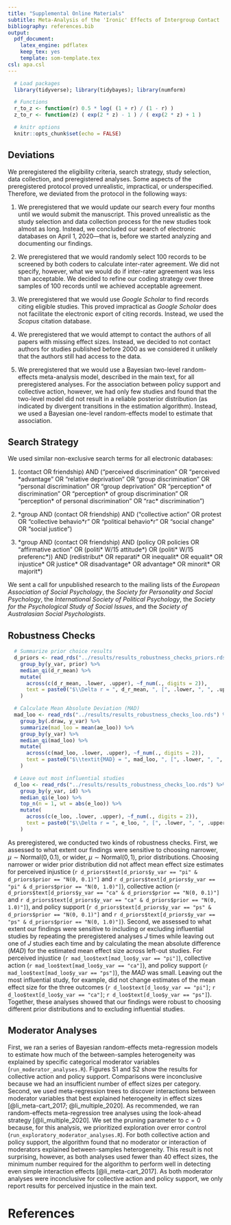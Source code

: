 ```yaml
---
title: "Supplemental Online Materials"
subtitle: Meta-Analysis of the 'Ironic' Effects of Intergroup Contact
bibliography: references.bib
output:
  pdf_document:
    latex_engine: pdflatex
    keep_tex: yes
    template: som-template.tex
csl: apa.csl
---
```


```r

  # Load packages
  library(tidyverse); library(tidybayes); library(numform)

  # Functions
  r_to_z <- function(r) 0.5 * log( (1 + r) / (1 - r) )
  z_to_r <- function(z) ( exp(2 * z) - 1 ) / ( exp(2 * z) + 1 )

  # knitr options
  knitr::opts_chunk$set(echo = FALSE)

```

## Deviations 

We preregistered the eligibility criteria, search strategy, study selection, data collection, and preregistered analyses. Some aspects of the preregistered protocol proved unrealistic, impractical, or underspecified. Therefore, we deviated from the protocol in the following ways:

1. We preregistered that we would update our search every four months until we would submit the manuscript. This proved unrealistic as the study selection and data collection process for the new studies took almost as long. Instead, we concluded our search of electronic databases on April 1, 2020—that is, before we started analyzing and documenting our findings.

2. We preregistered that we would randomly select 100 records to be screened by both coders to calculate inter-rater agreement. We did not specify, however, what we would do if inter-rater agreement was less than acceptable. We decided to refine our coding strategy over three samples of 100 records until we achieved acceptable agreement.

3. We preregistered that we would use *Google Scholar* to find records citing eligible studies. This proved impractical as *Google Scholar* does not facilitate the electronic export of citing records. Instead, we used the *Scopus* citation database.

4. We preregistered that we would attempt to contact the authors of all papers with missing effect sizes. Instead, we decided to not contact authors for studies published before 2000 as we considered it unlikely that the authors still had access to the data.

5. We preregistered that we would use a Bayesian two-level random-effects meta-analysis model, described in the main text, for all preregistered analyses. For the association between policy support and collective action, however, we had only few studies and found that the two-level model did not result in a reliable posterior distribution (as indicated by divergent transitions in the estimation algorithm). Instead, we used a Bayesian one-level random-effects model to estimate that association.

## Search Strategy

We used similar non-exclusive search terms for all electronic databases:

1. (contact OR friendship) AND (“perceived discrimination” OR “perceived \*advantage” OR “relative deprivation” OR “group discrimination” OR “personal discrimination” OR “group deprivation” OR “perception\* of discrimination” OR “perception* of group discrimination” OR “perception* of personal discrimination” OR “rac\* discrimination”)

2. \*group AND (contact OR friendship) AND (“collective action” OR protest OR “collective behavio\*r” OR “political behavio\*r” OR “social change” OR “social justice”)

3. \*group AND (contact OR friendship) AND (policy OR policies OR “affirmative action” OR (politi* W/15 attitude\*) OR (politi\* W/15 preferenc\*)) AND (redistribut\* OR reparati\* OR inequalit\* OR equalit\* OR injustice\* OR justice\* OR disadvantage\* OR advantage\* OR minorit\* OR majorit\*)

\noindent We sent a call for unpublished research to the mailing lists of the *European Association of Social Psychology*, the *Society for Personality and Social Psychology*, the *International Society of Political Psychology*, the *Society for the Psychological Study of Social Issues*, and the *Society of Australasian Social Psychologists*.

## Robustness Checks

```r

  # Summarize prior choice results
  d_priors <- read_rds("../results/results_robustness_checks_priors.rds") %>% 
    group_by(y_var, prior) %>% 
    median_qi(d_r_mean) %>% 
    mutate(
      across(c(d_r_mean, .lower, .upper), ~f_num(., digits = 2)),
      text = paste0("$\\Delta r = ", d_r_mean, ", [", .lower, ", ", .upper, "]$")
    )

```

```r

  # Calculate Mean Absolute Deviation (MAD)
  mad_loo <- read_rds("../results/results_robustness_checks_loo.rds") %>% 
    group_by(.draw, y_var) %>% 
    summarize(mad_loo = mean(ae_loo)) %>% 
    group_by(y_var) %>% 
    median_qi(mad_loo) %>% 
    mutate(
      across(c(mad_loo, .lower, .upper), ~f_num(., digits = 2)),
      text = paste0("$\\textit{MAD} = ", mad_loo, ", [", .lower, ", ", .upper, "]$")
    )

  # Leave out most influential studies
  d_loo <- read_rds("../results/results_robustness_checks_loo.rds") %>% 
    group_by(y_var, id) %>%
    median_qi(e_loo) %>% 
    top_n(n = 1, wt = abs(e_loo)) %>% 
    mutate(
      across(c(e_loo, .lower, .upper), ~f_num(., digits = 2)),
      text = paste0("$\\Delta r = ", e_loo, ", [", .lower, ", ", .upper, "]$")
    )

```

As preregistered, we conducted two kinds of robustness checks. First, we assessed to what extent our findings were sensitive to choosing narrower, $\mu \sim \text{Normal}(0, 0.1)$, or wider, $\mu \sim \text{Normal}(0, 1)$, prior distributions. Choosing narrower or wider prior distribution did not affect mean effect size estimates for perceived injustice (`r d_priors$text[d_priors$y_var == "pi" & d_priors$prior == "N(0, 0.1)"]` and `r d_priors$text[d_priors$y_var == "pi" & d_priors$prior == "N(0, 1.0)"]`), collective action (`r d_priors$text[d_priors$y_var == "ca" & d_priors$prior == "N(0, 0.1)"]` and `r d_priors$text[d_priors$y_var == "ca" & d_priors$prior == "N(0, 1.0)"]`), and policy support (`r d_priors$text[d_priors$y_var == "ps" & d_priors$prior == "N(0, 0.1)"]` and `r d_priors$text[d_priors$y_var == "ps" & d_priors$prior == "N(0, 1.0)"]`). Second, we assessed to what extent our findings were sensitive to including or excluding influential studies by repeating the preregistered analyses $J$ times while leaving out one of $J$ studies each time and by calculating the mean absolute difference (*MAD*) for the estimated mean effect size across left-out studies. For perceived injustice (`r mad_loo$text[mad_loo$y_var == "pi"]`), collective action (`r mad_loo$text[mad_loo$y_var == "ca"]`), and policy support (`r mad_loo$text[mad_loo$y_var == "ps"]`), the *MAD* was small. Leaving out the most influential study, for example, did not change estimates of the mean effect size for the three outcomes (`r d_loo$text[d_loo$y_var == "pi"]`; `r d_loo$text[d_loo$y_var == "ca"]`; `r d_loo$text[d_loo$y_var == "ps"]`). Together, these analyses showed that our findings were robust to choosing different prior distributions and to excluding influential studies.

## Moderator Analyses

First, we ran a series of Bayesian random-effects meta-regression models to estimate how much of the between-samples heterogeneity was explained by specific categorical moderator variables (`run_moderator_analyses.R`). Figures S1 and S2 show the results for collective action and policy support. Comparisons were inconclusive because we had an insufficient number of effect sizes per category. Second, we used meta-regression trees to discover interactions between moderator variables that best explained heterogeneity in effect sizes [@li_meta-cart_2017; @li_multiple_2020]. As recommended, we ran random-effects meta-regression tree analyses using the look-ahead strategy [@li_multiple_2020]. We set the pruning parameter to $c = 0$ because, for this analysis, we prioritized exploration over error control (`run_exploratory_moderator_analyses.R`). For both collective action and policy support, the algorithm found that no moderator or interaction of moderators explained between-samples heterogeneity. This result is not surprising, however, as both analyses used fewer than 40 effect sizes, the minimum number required for the algorithm to perform well in detecting even simple interaction effects [@li_meta-cart_2017]. As both moderator analyses were inconclusive for collective action and policy support, we only report results for perceived injustice in the main text.

```{=latex}
\begin{figure*}
\centering
\caption{Estimated effect sizes for the association between intergroup contact and collective action as a function of various categorical moderator variables}
\includegraphics[scale=1]{../figures/figure-s1}
\caption*{\textit{Note.} Intervals enclose the 95\% most plausible estimates of the category-specific effect size. Shaded ribbons enclose the 95\% most plausible estimates of the mean effect size from the main analyses. Percentages indicate the estimated between-sample variance explained by each moderator variable.}
\label{fig:s1}
\end{figure*}

\begin{figure*}
\centering
\caption{Estimated effect sizes for the association between intergroup contact and policy support as a function of various categorical moderator variables}
\includegraphics[scale=1]{../figures/figure-s2}
\caption*{\textit{Note.} Intervals enclose the 95\% most plausible estimates of the category-specific effect size. Shaded ribbons enclose the 95\% most plausible estimates of the mean effect size from the main analyses. Percentages indicate the estimated between-sample variance explained by each moderator variable.}
\label{fig:s2}
\end{figure*}
```

# References

\begingroup

\noindent
\setlength{\parindent}{-0.5in}
\setlength{\leftskip}{0.5in}

<div id="refs"></div>

\endgroup


